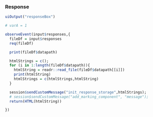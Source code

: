 ### Response

```r
uiOutput("responseBox")

```

```r
# varA = 1

observeEvent(input$responses,{
  fileDf = input$responses
  req(fileDf)

  print(fileDf$datapath)

  htmlStrings = c();
  for (i in 1:length(fileDf$datapath)){
    htmlString = readr::read_file(fileDf$datapath[[i]])
    print(htmlString)
    htmlStrings = c(htmlStrings,htmlString)
  }

  session$sendCustomMessage("init_response_storage",htmlStrings);
  # session$sendCustomMessage("add_marking_component", "message");
  return(HTML(htmlString))

})
```